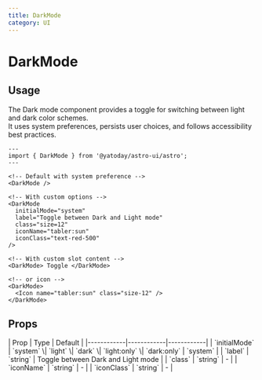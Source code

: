 ```yaml
---
title: DarkMode
category: UI
---
```



# DarkMode

<Demo>
  <DarkMode />
</Demo>

## Usage

The Dark mode component provides a toggle for switching between light and dark color schemes. <br /> It uses system preferences, persists user choices, and follows accessibility best practices.

```astro
---
import { DarkMode } from '@yatoday/astro-ui/astro';
---

<!-- Default with system preference -->
<DarkMode />

<!-- With custom options -->
<DarkMode
  initialMode="system"
  label="Toggle between Dark and Light mode"
  class="size=12"
  iconName="tabler:sun"
  iconClass="text-red-500"
/>

<!-- With custom slot content -->
<DarkMode> Toggle </DarkMode>

<!-- or icon -->
<DarkMode>
  <Icon name="tabler:sun" class="size-12" />
</DarkMode>
```

## Props

<div className="overflow-x-auto">
  <div className="min-w-xl">
    | Prop | Type | Default | 
    |------------|------------|------------| 
    | `initialMode` | `system` \| `light` \| `dark` \| `light:only` \| `dark:only` | `system` | 
    | `label` | `string` | Toggle between Dark and Light mode | 
    | `class` | `string` | - |
    | `iconName` | `string` | - | 
    | `iconClass` | `string` | - |
  </div>
</div>
